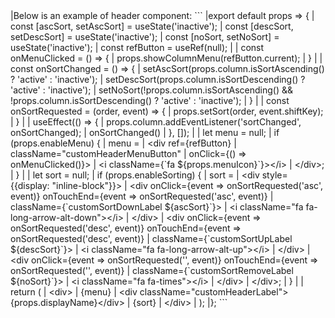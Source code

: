 <framework-specific-section frameworks="react">
|Below is an example of header component:
</framework-specific-section>

<framework-specific-section frameworks="react">
```
|export default props => {
|    const [ascSort, setAscSort] = useState('inactive');
|    const [descSort, setDescSort] = useState('inactive');
|    const [noSort, setNoSort] = useState('inactive');
|    const refButton = useRef(null);
|
|    const onMenuClicked = () => {
|        props.showColumnMenu(refButton.current);
|    }
|
|    const onSortChanged = () => {
|        setAscSort(props.column.isSortAscending() ? 'active' : 'inactive');
|        setDescSort(props.column.isSortDescending() ? 'active' : 'inactive');
|        setNoSort(!props.column.isSortAscending() && !props.column.isSortDescending() ? 'active' : 'inactive');
|    }
|
|    const onSortRequested = (order, event) => {
|        props.setSort(order, event.shiftKey);
|    }
|
|    useEffect(() => {
|        props.column.addEventListener('sortChanged', onSortChanged);
|        onSortChanged()
|    }, []);
|
|    let menu = null;
|    if (props.enableMenu) {
|        menu =
|            &lt;div ref={refButton}
|                 className="customHeaderMenuButton"
|                 onClick={() => onMenuClicked()}>
|                &lt;i className={`fa ${props.menuIcon}`}>&lt;/i>
|            &lt;/div>;
|    }
|
|    let sort = null;
|    if (props.enableSorting) {
|        sort =
|            &lt;div style={{display: "inline-block"}}>
|                &lt;div onClick={event => onSortRequested('asc', event)} onTouchEnd={event => onSortRequested('asc', event)}
|                     className={`customSortDownLabel ${ascSort}`}>
|                    &lt;i className="fa fa-long-arrow-alt-down">&lt;/i>
|                &lt;/div>
|                &lt;div onClick={event => onSortRequested('desc', event)} onTouchEnd={event => onSortRequested('desc', event)}
|                     className={`customSortUpLabel ${descSort}`}>
|                    &lt;i className="fa fa-long-arrow-alt-up">&lt;/i>
|                &lt;/div>
|                &lt;div onClick={event => onSortRequested('', event)} onTouchEnd={event => onSortRequested('', event)}
|                     className={`customSortRemoveLabel ${noSort}`}>
|                    &lt;i className="fa fa-times">&lt;/i>
|                &lt;/div>
|            &lt;/div>;
|    }
|
|    return (
|        &lt;div>
|            {menu}
|            &lt;div className="customHeaderLabel">{props.displayName}&lt;/div>
|            {sort}
|        &lt;/div>
|    );
|};
```
</framework-specific-section>
